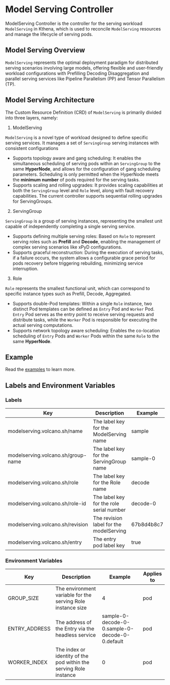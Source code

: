 
# Model Serving Controller

ModelServing Controller is the controller for the serving workload `ModelServing` in Kthena, which is used to reconcile `ModelServing` resources and manage the lifecycle of serving pods.

## Model Serving Overview

`ModelServing` represents the optimal deployment paradigm for distributed serving scenarios involving large models, offering flexible and user-friendly workload configurations with
Prefilling Decoding Disaggregation and parallel serving services like Pipeline Parallelism (PP) and Tensor Parallelism (TP).

## Model Serving Architecture

<LightboxImage src="../assets/diagrams/model-serving.svg" alt="modelServing.svg"/>

The Custom Resource Definition (CRD) of `ModelServing` is primarily divided into three layers, namely:

1. ModelServing

`ModelServing` is a novel type of workload designed to define specific serving services. It manages a set of `ServingGroup` serving instances with consistent configurations

- Supports topology aware and gang scheduling: It enables the simultaneous scheduling of serving pods within an `ServingGroup` to the same **HyperNode**, and allows for the configuration of gang scheduling parameters.
  Scheduling is only permitted when the HyperNode meets the **minimum number** of pods required for the serving tasks.
- Supports scaling and rolling upgrades: It provides scaling capabilities at both the `ServingGroup` level and `Role` level, along with fault recovery capabilities. The current controller supports sequential rolling upgrades for ServingGroups.

2. ServingGroup

`ServingGroup` is a group of serving instances, representing the smallest unit capable of independently completing a single serving service.

- Supports defining multiple serving roles: Based on `Role` to represent serving roles such as **Prefill** and **Decode**, enabling the management of complex serving scenarios like xPyD configurations.
- Supports graceful reconstruction: During the execution of serving tasks, if a failure occurs, the system allows a configurable grace period for pods recovery before triggering rebuilding, minimizing service interruption.

3. Role

`Role` represents the smallest functional unit, which can correspond to specific instance types such as Prefill, Decode, Aggregated.

- Supports double-Pod templates: Within a single `Role` instance, two distinct Pod templates can be defined as `Entry` Pod and `Worker` Pod. 
`Entry` Pod serves as the entry point to receive serving requests and distribute tasks, while the `Worker` Pod is responsible for executing the actual serving computations.
- Supports network topology aware scheduling: Enables the co-location scheduling of `Entry` Pods and `Worker` Pods within the same `Role` to the same **HyperNode**.

## Example

Read the [examples](https://github.com/volcano-sh/kthena/blob/main/examples/model-infer/sample.yaml) to learn more.

## Labels and Environment Variables

### Labels

| Key                                  | Description                              | Example    | Applies to  |
|--------------------------------------|------------------------------------------|------------|-------------|
| modelserving.volcano.sh/name       | The label key for the ModelServing name    | sample     | pod         |
| modelserving.volcano.sh/group-name | The label key for the ServingGroup name    | sample-0   | pod,service |
| modelserving.volcano.sh/role       | The label key for the Role name          | decode     | pod,service |
| modelserving.volcano.sh/role-id    | The label key for the role serial number | decode-0   | pod,service |
| modelserving.volcano.sh/revision   | The revision label for the modelServing   | 67b8d4b8c7 | pod         |
| modelserving.volcano.sh/entry      | The entry pod label key                  | true       | pod         |


### Environment Variables

| Key           | Description                                                         | Example                                         | Applies to |
|---------------|---------------------------------------------------------------------|-------------------------------------------------|------------|
| GROUP_SIZE    | The environment variable for the serving Role instance size       | 4                                               | pod        |
| ENTRY_ADDRESS | The address of the Entry via the headless service                   | sample-0-decode-0-0.sample-0-decode-0-0.default | pod        |
| WORKER_INDEX  | The index or identity of the pod within the serving Role instance | 0                                               | pod        |
